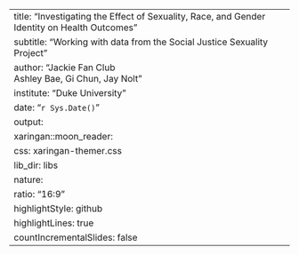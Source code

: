 ---
title: "Investigating the Effect of Sexuality, Race, and Gender Identity on Health Outcomes"
subtitle: "Working with data from the Social Justice Sexuality Project"
author: "Jackie Fan Club <br> Ashley Bae, Gi Chun, Jay Nolt"
institute: "Duke University"
date: "`r Sys.Date()`"
output:
  xaringan::moon_reader:
    css: xaringan-themer.css
    lib_dir: libs
    nature:
      ratio: "16:9"
      highlightStyle: github
      highlightLines: true
      countIncrementalSlides: false
---